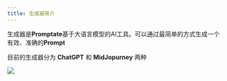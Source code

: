 ```yaml
---
title: 生成器简介
---
```


生成器是**Promptate**基于大语言模型的AI工具。可以通过最简单的方式生成一个有效、准确的**Prompt**

目前的生成器分为 **ChatGPT** 和 **MidJopurney** 两种

<img src="/images/generator.png" />
